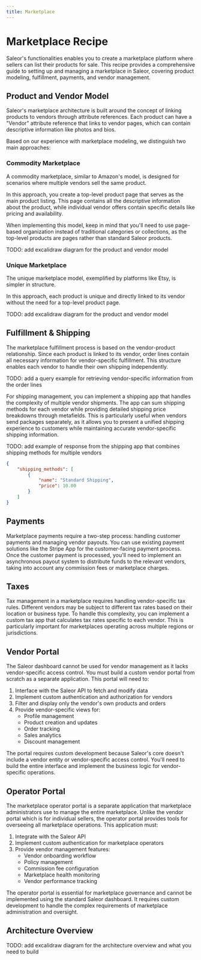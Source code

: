 ```yaml
---
title: Marketplace
---
```



# Marketplace Recipe

Saleor's functionalities enables you to create a marketplace platform where sellers can list their products for sale. This recipe provides a comprehensive guide to setting up and managing a marketplace in Saleor, covering product modeling, fulfillment, payments, and vendor management.

## Product and Vendor Model

Saleor's marketplace architecture is built around the concept of linking products to vendors through attribute references. Each product can have a "Vendor" attribute reference that links to vendor pages, which can contain descriptive information like photos and bios.

Based on our experience with marketplace modeling, we distinguish two main approaches:

### Commodity Marketplace
A commodity marketplace, similar to Amazon's model, is designed for scenarios where multiple vendors sell the same product.

In this approach, you create a top-level product page that serves as the main product listing. This page contains all the descriptive information about the product, while individual vendor offers contain specific details like pricing and availability.

When implementing this model, keep in mind that you'll need to use page-based organization instead of traditional categories or collections, as the top-level products are pages rather than standard Saleor products.

TODO: add excalidraw diagram for the product and vendor model

### Unique Marketplace
The unique marketplace model, exemplified by platforms like Etsy, is simpler in structure.

In this approach, each product is unique and directly linked to its vendor without the need for a top-level product page.

TODO: add excalidraw diagram for the product and vendor model

<RecipeResourceGrid>
    <CompactCard
        name="Modeling Overview"
        description="Learn more about modeling in Saleor."
        link="/developer/modeling"
    />
    <CompactCard
        name="Attributes Overview"
        description="Learn more about attributes in Saleor."
        link="/developer/attributes"
    />
</RecipeResourceGrid>

## Fulfillment & Shipping

The marketplace fulfillment process is based on the vendor-product relationship. Since each product is linked to its vendor, order lines contain all necessary information for vendor-specific fulfillment. This structure enables each vendor to handle their own shipping independently.

TODO: add a query example for retrieving vendor-specific information from the order lines

For shipping management, you can implement a shipping app that handles the complexity of multiple vendor shipments. The app can sum shipping methods for each vendor while providing detailed shipping price breakdowns through metafields. This is particularly useful when vendors send packages separately, as it allows you to present a unified shipping experience to customers while maintaining accurate vendor-specific shipping information.

TODO: add example of response from the shipping app that combines shipping methods for multiple vendors
```json
{
    "shipping_methods": [
        {
            "name": "Standard Shipping",
            "price": 10.00
        }
    ]
}
```

<RecipeResourceGrid>
    <CompactCard
        name="Fulfillment Overview"
        description="Learn more about fulfillment in Saleor."
        link="/developer/order/order-fulfillment"
    />
    <CompactCard
        name="Custom Shipping Recipe"
        description="Learn how to implement custom shipping solutions."
        link="/recipes/custom-shipping"
    />
</RecipeResourceGrid>

## Payments

Marketplace payments require a two-step process: handling customer payments and managing vendor payouts. You can use existing payment solutions like the Stripe App for the customer-facing payment process. Once the customer payment is processed, you'll need to implement an asynchronous payout system to distribute funds to the relevant vendors, taking into account any commission fees or marketplace charges.

<RecipeResourceGrid>
    <CompactCard
        name="How to Build a Payment App"
        description="Learn how to create custom payment solutions."
        link="/developer/extending/apps/building-payment-app"
    />    
</RecipeResourceGrid>

## Taxes

Tax management in a marketplace requires handling vendor-specific tax rules. Different vendors may be subject to different tax rates based on their location or business type. To handle this complexity, you can implement a custom tax app that calculates tax rates specific to each vendor. This is particularly important for marketplaces operating across multiple regions or jurisdictions.

<RecipeResourceGrid>
    <CompactCard
        name="Taxes Overview"
        description="Learn about tax configuration in Saleor."
        link="/developer/taxes"
    />    
</RecipeResourceGrid>

## Vendor Portal

The Saleor dashboard cannot be used for vendor management as it lacks vendor-specific access control. You must build a custom vendor portal from scratch as a separate application. This portal will need to:

1. Interface with the Saleor API to fetch and modify data
2. Implement custom authentication and authorization for vendors
3. Filter and display only the vendor's own products and orders
4. Provide vendor-specific views for:
   - Profile management
   - Product creation and updates
   - Order tracking
   - Sales analytics
   - Discount management

The portal requires custom development because Saleor's core doesn't include a vendor entity or vendor-specific access control. You'll need to build the entire interface and implement the business logic for vendor-specific operations.

## Operator Portal

The marketplace operator portal is a separate application that marketplace administrators use to manage the entire marketplace. Unlike the vendor portal which is for individual sellers, the operator portal provides tools for overseeing all marketplace operations. This application must:

1. Integrate with the Saleor API
2. Implement custom authentication for marketplace operators
3. Provide vendor management features:
   - Vendor onboarding workflow
   - Policy management
   - Commission fee configuration
   - Marketplace health monitoring
   - Vendor performance tracking

The operator portal is essential for marketplace governance and cannot be implemented using the standard Saleor dashboard. It requires custom development to handle the complex requirements of marketplace administration and oversight.

<RecipeResourceGrid>
    <CompactCard
        name="Extending Dashboard"
        description="Learn how to extend the Saleor dashboard."
        link="/recipes/extending-dashboard"
    />    
</RecipeResourceGrid>

## Architecture Overview

TODO: add excalidraw diagram for the architecture overview and what you need to build

